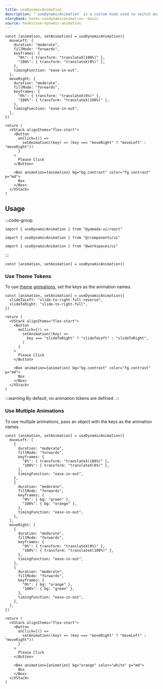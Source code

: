 ```yaml
---
title: useDynamicAnimation
description: "`useDynamicAnimation` is a custom hook used to switch animations."
storybook: hooks-usedynamicanimation--basic
source: hooks/use-dynamic-animation
---
```


```tsx preview functional client
const [animation, setAnimation] = useDynamicAnimation({
  moveLeft: {
    duration: "moderate",
    fillMode: "forwards",
    keyframes: {
      "0%": { transform: "translateX(100%)" },
      "100%": { transform: "translateX(0%)" },
    },
    timingFunction: "ease-in-out",
  },
  moveRight: {
    duration: "moderate",
    fillMode: "forwards",
    keyframes: {
      "0%": { transform: "translateX(0%)" },
      "100%": { transform: "translateX(100%)" },
    },
    timingFunction: "ease-in-out",
  },
})

return (
  <VStack alignItems="flex-start">
    <Button
      onClick={() =>
        setAnimation((key) => (key === "moveRight" ? "moveLeft" : "moveRight"))
      }
    >
      Please Click
    </Button>

    <Box animation={animation} bg="bg.contrast" color="fg.contrast" p="md">
      Box
    </Box>
  </VStack>
)
```

## Usage

:::code-group

```tsx [package]
import { useDynamicAnimation } from "@yamada-ui/react"
```

```tsx [alias]
import { useDynamicAnimation } from "@/components/ui"
```

```tsx [monorepo]
import { useDynamicAnimation } from "@workspaces/ui"
```

:::

```tsx
const [animation, setAnimation] = useDynamicAnimation()
```

### Use Theme Tokens

To use [theme](/docs/theming) [animations](/docs/theming/tokens/animations), set the keys as the animation names.

```tsx preview functional client
const [animation, setAnimation] = useDynamicAnimation({
  slideToLeft: "slide-to-right-full-reverse",
  slideToRight: "slide-to-right-full",
})

return (
  <VStack alignItems="flex-start">
    <Button
      onClick={() =>
        setAnimation((key) =>
          key === "slideToRight" ? "slideToLeft" : "slideToRight",
        )
      }
    >
      Please Click
    </Button>

    <Box animation={animation} bg="bg.contrast" color="fg.contrast" p="md">
      Box
    </Box>
  </VStack>
)
```

:::warning
By default, no animation tokens are defined.
:::

### Use Multiple Animations

To use multiple animations, pass an object with the keys as the animation names.

```tsx preview functional client
const [animation, setAnimation] = useDynamicAnimation({
  moveLeft: [
    {
      duration: "moderate",
      fillMode: "forwards",
      keyframes: {
        "0%": { transform: "translateX(100%)" },
        "100%": { transform: "translateX(0%)" },
      },
      timingFunction: "ease-in-out",
    },
    {
      duration: "moderate",
      fillMode: "forwards",
      keyframes: {
        "0%": { bg: "green" },
        "100%": { bg: "orange" },
      },
      timingFunction: "ease-in-out",
    },
  ],
  moveRight: [
    {
      duration: "moderate",
      fillMode: "forwards",
      keyframes: {
        "0%": { transform: "translateX(0%)" },
        "100%": { transform: "translateX(100%)" },
      },
      timingFunction: "ease-in-out",
    },
    {
      duration: "moderate",
      fillMode: "forwards",
      keyframes: {
        "0%": { bg: "orange" },
        "100%": { bg: "green" },
      },
      timingFunction: "ease-in-out",
    },
  ],
})

return (
  <VStack alignItems="flex-start">
    <Button
      onClick={() =>
        setAnimation((key) => (key === "moveRight" ? "moveLeft" : "moveRight"))
      }
    >
      Please Click
    </Button>

    <Box animation={animation} bg="orange" color="white" p="md">
      Box
    </Box>
  </VStack>
)
```
